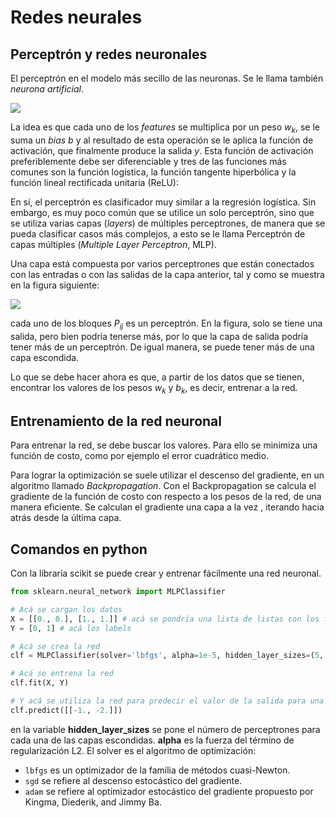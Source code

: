 # Redes neurales

## Perceptrón y redes neuronales

El perceptrón en el modelo más secillo de las neuronas. Se le llama también *neurona artificial*.

![](./figuras/MLP01.svg){fig-align="center"}

La idea es que cada uno de los *features* se multiplica por un peso $w_k$, se le suma un *bias* $b$ y al resultado de esta operación se le aplica la función de activación, que finalmente produce la salida $y$. Esta función de activación preferiblemente debe ser diferenciable y tres de las funciones más comunes son la función logística, la función tangente hiperbólica y la función lineal rectificada unitaria (ReLU):

\begin{equation*}
\text{logística: } f(x) = \frac{1}{1+e^{-x}}
\end{equation*}

\begin{equation*}
\text{tangente hiperbólica: } f(x) = \frac{e^x - e^{-x}}{e^x + e^{-x}}
\end{equation*}

\begin{equation*}
\text{ReLU: } f(x) = \begin{cases}
    0, & \text{si } x < 0 \\
    x, & \text{en otro caso}
\end{cases}
\end{equation*}

En sí, el perceptrón es clasificador muy similar a la regresión logística. Sin embargo, es muy poco común que se utilice un solo perceptrón, sino que se utiliza varias capas (*layers*) de múltiples perceptrones, de manera que se pueda clasificar casos más complejos, a esto se le llama Perceptrón de capas múltiples (*Multiple Layer Perceptron*, MLP).

Una capa está compuesta por varios perceptrones que están conectados con las entradas o con las salidas de la capa anterior, tal y como se muestra en la figura siguiente:

![](./figuras/MLP02.svg){fig-align="center"}

cada uno de los bloques $P_{ij}$ es un perceptrón. En la figura, solo se tiene una salida, pero bien podría tenerse más, por lo que la capa de salida podría tener más de un perceptrón. De igual manera, se puede tener más de una capa escondida.

Lo que se debe hacer ahora es que, a partir de los datos que se tienen, encontrar los valores de los pesos $w_k$ y $b_k$, es decir, entrenar a la red.

## Entrenamiento de la red neuronal

Para entrenar la red, se debe buscar los valores. Para ello se minimiza una función de costo, como por ejemplo el error cuadrático medio.

 Para lograr la optimización se suele utilizar el descenso del gradiente, en un algoritmo llamado *Backpropagation*. Con el Backpropagation se calcula  el gradiente de la función de costo con respecto a los pesos de la red, de una manera eficiente. Se calculan el gradiente una capa a la vez , iterando hacia atrás desde la última capa.

## Comandos en python

Con la libraría scikit se puede crear y entrenar fácilmente una red neuronal.

```python
from sklearn.neural_network import MLPClassifier

# Acá se cargan los datos
X = [[0., 0.], [1., 1.]] # acá se pondría una lista de listas con los featrures
Y = [0, 1] # acá los labels

# Acá se crea la red
clf = MLPClassifier(solver='lbfgs', alpha=1e-5, hidden_layer_sizes=(5, 2), random_state=1)

# Acá se entrena la red
clf.fit(X, Y)

# Y acá se utiliza la red para predecir el valor de la salida para una nueva entrada
clf.predict([[-1., -2.]])
```

en la variable **hidden_layer_sizes** se pone el número de perceptrones para cada una de las capas escondidas. **alpha** es la fuerza del término de regularización L2. El solver es el algoritmo de optimización:

* `lbfgs` es un optimizador de la familia de métodos cuasi-Newton.
* `sgd` se refiere al descenso estocástico del gradiente.
* `adam` se refiere al optimizador estocástico del gradiente propuesto por Kingma, Diederik, and Jimmy Ba.
